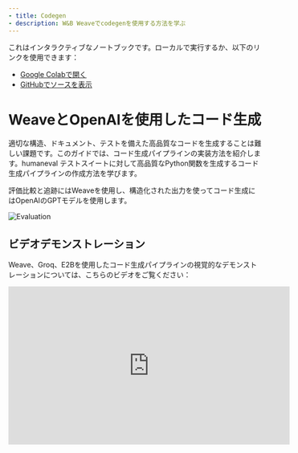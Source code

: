 ```yaml
---
- title: Codegen
- description: W&B Weaveでcodegenを使用する方法を学ぶ
---
```


<Note>
  これはインタラクティブなノートブックです。ローカルで実行するか、以下のリンクを使用できます：

  * [Google Colabで開く](https://colab.research.google.com/github/wandb/weave/blob/master/docs/notebooks/codegen.ipynb)
  * [GitHubでソースを表示](https://github.com/wandb/weave/blob/master/docs/notebooks/codegen.ipynb)
</Note>

##

# WeaveとOpenAIを使用したコード生成

適切な構造、ドキュメント、テストを備えた高品質なコードを生成することは難しい課題です。このガイドでは、コード生成パイプラインの実装方法を紹介します。humaneval テストスイートに対して高品質なPython関数を生成するコード生成パイプラインの作成方法を学びます。

評価比較と追跡にはWeaveを使用し、構造化された出力を使ってコード生成にはOpenAIのGPTモデルを使用します。

![Evaluation](/images/cookbooks/../../media/codegen/eval_dash.png)

## ビデオデモンストレーション

Weave、Groq、E2Bを使用したコード生成パイプラインの視覚的なデモンストレーションについては、こちらのビデオをご覧ください：

<iframe width="560" height="315" src="https://www.youtube.com/embed/B70jJYPVAzE?si=75Z4Fg_DBxAiu9_6&amp" title="YouTubeビデオプレーヤー" frameborder="0" allow="accelerometer; autoplay; clipboard-write; encrypted-media; gyroscope; picture-in-picture; web-share" referrerpolicy="strict-origin-when-cross-origin" allowfullscreen />

このビデオでは、WeaveがGroqと統合して強力なコード生成ツールを作成し、そのコードをE2Bで実行して検証するプロセスを段階的に説明しています。以下の例ではOpenAIを使用していますが、WeaveではどのLLMプロバイダーでも使用できます。

## なぜWeaveを使用するのか？

このチュートリアルでは、Weaveを使用してコード生成パイプラインを実装し評価します。以下の方法を学びます：

1. **LLMパイプラインの追跡**：コード生成プロセスの入力、出力、中間ステップを記録します。
2. **LLM出力の評価**：豊富なデバッグツールと視覚化を使用して、生成されたコードの評価を作成し比較します。

## 環境のセットアップ

まず、環境をセットアップし、必要なライブラリをインポートしましょう：

```python
!pip install -qU autopep8 autoflake weave isort openai set-env-colab-kaggle-dotenv datasets
python
%%capture
# Temporary workaround to fix bug in openai:
# TypeError: Client.__init__() got an unexpected keyword argument 'proxies'
# See https://community.openai.com/t/error-with-openai-1-56-0-client-init-got-an-unexpected-keyword-argument-proxies/1040332/15
!pip install "httpx<0.28"
python
import ast
import os
import re
import subprocess
import tempfile
import traceback

import autopep8
import isort
from autoflake import fix_code
from datasets import load_dataset
from openai import OpenAI
from pydantic import BaseModel
from set_env import set_env

import weave
from weave import Dataset, Evaluation

set_env("WANDB_API_KEY")
set_env("OPENAI_API_KEY")
python
WEAVE_PROJECT = "codegen-cookbook-example"
weave.init(WEAVE_PROJECT)
python
client = OpenAI()
python
human_eval = load_dataset("openai_humaneval")
selected_examples = human_eval["test"][:3]
```

<Note>
  WeaveはOpenAI APIコールを自動的に追跡し、入力、出力、メタデータを含みます。つまり、OpenAIとのやり取りに追加のログ記録コードを追加する必要はありません - Weaveがバックグラウンドでシームレスに処理します。
</Note>

## 構造化出力とPydanticモデルの活用

このコード生成パイプラインでは、OpenAIの[structured outputs mode](https://platform.openai.com/docs/guides/structured-outputs)とPydanticモデルを活用して、言語モデルからの一貫性のある適切にフォーマットされた応答を確保します。このアプローチにはいくつかの利点があります：

1. **型安全性**：期待される出力のためのPydanticモデルを定義することで、生成されるコード、プログラムランナー、ユニットテストに厳格な構造を強制します。
2. **より簡単な解析**：構造化出力モードにより、モデルの応答を事前定義されたPydanticモデルに直接解析でき、複雑な後処理の必要性を減らします。
3. **信頼性の向上**：期待する正確なフォーマットを指定することで、言語モデルからの予期しないまたは不正な形式の出力の可能性を減らします。

以下は、Pydanticモデルを定義し、OpenAIの構造化出力で使用する方法の例です：

```python
class GeneratedCode(BaseModel):
    function_signature: str
    function_args_with_docstring_within_triple_quotes: str
    code_logic: str

class FormattedGeneratedCode(BaseModel):
    full_code: str
```

## コードフォーマッタの実装

一貫性のあるクリーンなコード出力を確保するために、`CodeFormatter`クラスをWeave操作を使用して実装します。このフォーマッタは、生成されたコード、プログラムランナー、ユニットテストにさまざまなリンティングとスタイリングルールを適用します。

```python
class CodeFormatter(BaseModel):
    @weave.op()
    def lint_code(self, code: str) -> str:
        # Replace escaped newlines with actual newlines
        code = code.replace("\\n", "\n")

        # Remove unused imports and variables
        code = fix_code(
            code, remove_all_unused_imports=True, remove_unused_variables=True
        )

        # Sort imports
        code = isort.code(code)

        # Apply PEP 8 formatting
        code = autopep8.fix_code(code, options={"aggressive": 2})

        return code

    @weave.op()
    def add_imports(self, code: str) -> str:
        tree = ast.parse(code)
        from_imports = {}
        global_names = set()

        for node in ast.walk(tree):
            if isinstance(node, ast.Name) and node.id not in dir(__builtins__):
                global_names.add(node.id)

        # Only add typing imports that are actually used
        typing_imports = global_names.intersection(
            {"List", "Dict", "Tuple", "Set", "Optional", "Union"}
        )
        if typing_imports:
            from_imports["typing"] = typing_imports

        # Remove names that are defined within the function
        function_def = next(
            node for node in tree.body if isinstance(node, ast.FunctionDef)
        )
        local_names = {arg.arg for arg in function_def.args.args}
        local_names.update(
            node.id
            for node in ast.walk(function_def)
            if isinstance(node, ast.Name) and isinstance(node.ctx, ast.Store)
        )

        global_names -= local_names
        global_names -= {"sorted"}  # Remove built-in functions

        # Construct the import statements
        import_statements = []
        for module, names in from_imports.items():
            names_str = ", ".join(sorted(names))
            import_statements.append(f"from {module} import {names_str}")

        return (
            "\n".join(import_statements) + ("\n\n" if import_statements else "") + code
        )

    @weave.op()
    def format_generated_code(
        self, generated_code: GeneratedCode
    ) -> FormattedGeneratedCode:
        # Combine the code parts
        full_code = f"{generated_code.function_signature}\n{generated_code.function_args_with_docstring_within_triple_quotes}\n{generated_code.code_logic}"

        # Ensure proper indentation
        lines = full_code.split("\n")
        indented_lines = []
        for i, line in enumerate(lines):
            if i == 0:  # Function signature
                indented_lines.append(line)
            elif i == 1:  # Function arguments (docstring)
                indented_lines.append("    " + line)
            else:  # Function body
                indented_lines.append("    " + line)
        full_code = "\n".join(indented_lines)

        # Lint the code
        full_code = self.lint_code(full_code)

        # Add imports
        cleaned_code = self.add_imports(full_code)

        return FormattedGeneratedCode(full_code=cleaned_code)
```

この`CodeFormatter`クラスは、生成されたコードをクリーンアップしフォーマットするためのいくつかのWeave操作を提供します：

* エスケープされた改行を実際の改行に置き換える
* 未使用のインポートと変数の削除
* インポートの並べ替え
* PEP 8フォーマットの適用
* 不足しているインポートの追加

## CodeGenerationPipelineの定義

![Code Generation Pipeline](/images/cookbooks/../../media/codegen/codegen_trace.png)

では、コア部分のコード生成ロジックを実装しましょう：

私たちは`weave.Model`を使用しているので、変更があった場合に自動的にバージョン管理されます。また、`model_name`を属性として保持しているので、実験が容易で、Weaveで簡単に差分比較ができます。関数呼び出しを`@weave.op`で追跡しているので、入力と出力がログに記録され、エラー追跡とデバッグに役立ちます。

```python
class CodeGenerationPipeline(weave.Model):
    model_name: str
    formatter: CodeFormatter

    def __init__(
        self, model_name: str = "gpt-4o", formatter: CodeFormatter | None = None
    ):
        if formatter is None:
            formatter = CodeFormatter()
        super().__init__(model_name=model_name, formatter=formatter)
        self.model_name = model_name
        self.formatter = formatter

    @weave.op()
    async def predict(self, prompt: str):
        generated_code = self.generate_code(prompt)
        formatted_generated_code = self.formatter.format_generated_code(generated_code)

        return formatted_generated_code.full_code

    @weave.op()
    def generate_code(self, prompt: str) -> GeneratedCode:
        completion = client.beta.chat.completions.parse(
            model=self.model_name,
            messages=[
                {
                    "role": "system",
                    "content": "You are an expert Python code generator.",
                },
                {"role": "user", "content": prompt},
            ],
            response_format=GeneratedCode,
        )
        message = completion.choices[0].message
        if message.parsed:
            return message.parsed
        else:
            raise ValueError(message.refusal)
```

この`CodeGenerationPipeline`クラスは、Weave Modelとしてコード生成ロジックをカプセル化し、いくつかの主要な利点を提供します：

1. 自動実験追跡：Weaveはモデルの各実行の入力、出力、パラメータをキャプチャします。
2. Versioning: Changes to the model's attributes or code are automatically versioned, creating a clear history of how your code generation pipeline evolves over time.
3. Reproducibility: The versioning and tracking make it easy to reproduce any previous result or configuration of your code generation pipeline.
4. ハイパーパラメータ管理：モデル属性（`model_name`など）は明確に定義され、異なる実行間で追跡され、実験を容易にします。
5. Weaveエコシステムとの統合：`weave.Model`を使用することで、評価やサービング機能などの他のWeaveツールとシームレスに統合できます。

## 評価指標の実装

生成されたコードの品質を評価するために、`weave.Scorer`サブクラスを使用して簡単な評価指標を実装します。これにより、データセットの各`score`に対して`model_output`を実行します。`model_output`は`predict`関数の出力から来ています`weave.Model`。`prompt`はデータセット`human-eval`から取得されます。

```python
CODE_TEMPLATE = """
{model_output}

{test}

if __name__ == "__main__":
    check({entry_point})
"""
python
@weave.op()
async def score_humaneval_test(test: str, entry_point: str, output: str):
    generated_code = output

    # Extract test cases from the test string
    test_cases = re.findall(r"assert.*", test)
    test_cases_str = "\n            ".join(test_cases)

    # Generate the full source code
    full_code = CODE_TEMPLATE.format(
        model_output=generated_code,
        test=test,
        test_cases=test_cases_str,
        entry_point=entry_point,
    )

    # Create a temporary file to store the code
    with tempfile.NamedTemporaryFile(delete=False, suffix=".py") as tmp_file:
        # Write the generated code to the temporary file
        tmp_file.write(full_code.encode())
        tmp_file_path = tmp_file.name

    try:
        # Run the temporary Python file as a subprocess with a timeout
        result = subprocess.run(
            ["python", tmp_file_path],
            capture_output=True,
            text=True,
            timeout=10,  # Timeout of 10 seconds
        )

        print(result)

        if result.returncode == 0:
            return {"correct": True}
        else:
            return {"correct": False, "error": result.stderr, "output": result.stdout}
    except subprocess.TimeoutExpired:
        return {"correct": False, "error": "TimeoutExpired"}
    except Exception as e:
        return {"correct": False, "error": traceback.format_exc()}
    finally:
        # Ensure the temporary file is removed after execution
        os.remove(tmp_file_path)
```

これらの評価関数は生成されたコードを実行し、コードがデータセットから提供されたテストに合格したかどうかを示すブール値を返します。

![Evaluation](/images/cookbooks/../../media/codegen/eval_trace.png)

## Weave Datasetを作成し評価を実行する

パイプラインを評価するために、Weave Datasetを作成し評価を実行します：

```python
formatted_selected_examples = [
    {
        "task_id": task_id,
        "prompt": prompt,
        "canonical_solution": solution,
        "test": test,
        "entry_point": entry_point,
    }
    for task_id, prompt, solution, test, entry_point in zip(
        selected_examples["task_id"],
        selected_examples["prompt"],
        selected_examples["canonical_solution"],
        selected_examples["test"],
        selected_examples["entry_point"],
    )
]
python
prompt_dataset = Dataset(
    name="humaneval_code_gen_example",
    rows=[
        {
            "prompt": example["prompt"],
            "test": example["test"],
            "entry_point": example["entry_point"],
        }
        for example in formatted_selected_examples
    ],
)
weave.publish(prompt_dataset)
python
EVAL_RUN = True
python
for model_name in ["gpt-4o-2024-08-06"]:
    pipeline = CodeGenerationPipeline(model_name=model_name)
    if not EVAL_RUN:
        dataset = prompt_dataset.rows[2]
        result = await pipeline.predict(dataset["prompt"])
        score_result = await score_humaneval_test(
            dataset["test"], dataset["entry_point"], result["generated_code"].full_code
        )
    else:
        evaluation = Evaluation(
            name="minimal_code_gen_evaluation",
            dataset=prompt_dataset,
            scorers=[score_humaneval_test],
        )
        results = await evaluation.evaluate(pipeline)
```

このコードはサンプルプロンプトでデータセットを作成し、humaneval テストスコアラーを定義し、コード生成パイプラインの評価を実行します。

![Final Evaluation](/images/cookbooks/../../media/codegen/eval_dash.png)

## 結論

この例では、WeaveとOpenAIの言語モデルを使用してコード生成パイプラインを実装する方法を示しました。以下の方法を紹介しました：

1. コード生成プロセスの各ステップにWeave操作を作成する
2. 簡単な追跡と評価のためにパイプラインをWeave Modelでラップする
3. Weave操作を使用してカスタム評価指標を実装する
4. データセットを作成し、パイプラインの評価を実行する

Weaveのシームレスな統合により、コード生成プロセス全体を通じて入力、出力、中間ステップを追跡でき、LLMアプリケーションのデバッグ、最適化、評価が容易になります。

Weaveとその機能の詳細については、[Weave documentation](https://docs.wandb.ai/weave)をご覧ください。この例を拡張して、より大きなデータセットを処理したり、より洗練された評価指標を実装したり、他のLLMワークフローと統合したりすることができます。
